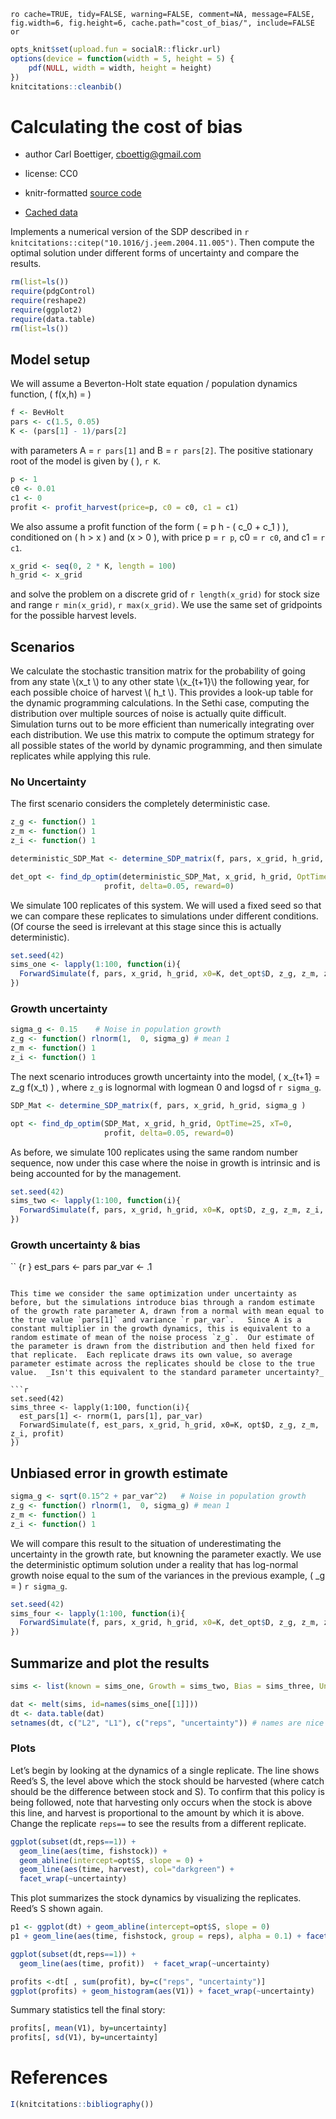 `ro cache=TRUE, tidy=FALSE, warning=FALSE, comment=NA, message=FALSE, fig.width=6, fig.height=6, cache.path="cost_of_bias/", include=FALSE or`

```r
opts_knit$set(upload.fun = socialR::flickr.url)
options(device = function(width = 5, height = 5) {
    pdf(NULL, width = width, height = height)
})
knitcitations::cleanbib()
````



# Calculating the cost of bias  
 * author Carl Boettiger, <cboettig@gmail.com>
 * license: CC0


 * knitr-formatted [source code](#)
 * [Cached data](#)

Implements a numerical version of the SDP described in `r knitcitations::citep("10.1016/j.jeem.2004.11.005")`.  Then compute the optimal solution under different forms of uncertainty and compare the results.  

``` r
rm(list=ls())   
require(pdgControl)
require(reshape2)
require(ggplot2)
require(data.table)
rm(list=ls())
````


## Model setup 

We will assume a Beverton-Holt state equation / population dynamics function, <span> \( f(x,h) = \frac{A x}{1 + B x} \)</span>

```r
f <- BevHolt
pars <- c(1.5, 0.05)
K <- (pars[1] - 1)/pars[2]
````
with parameters A = `r pars[1]` and B = `r pars[2]`.  The positive stationary root of the model is given by <span>\( \frac{A-1}{B} \)</span>, `r K`.   

```r
p <- 1
c0 <- 0.01
c1 <- 0
profit <- profit_harvest(price=p, c0 = c0, c1 = c1) 
````

We also assume a profit function of the form <span>\( \Pi = p h - \left( c_0  + c_1 \frac{h}{x} \right) \frac{h}{x} \)</span>, conditioned on <span>\( h > x \)</span> and <span>\(x > 0 \)</span>, with price p = `r p`, c0 = `r c0`, and c1 = `r c1`.  


```r
x_grid <- seq(0, 2 * K, length = 100)  
h_grid <- x_grid  
````

and solve the problem on a discrete grid of `r length(x_grid)` for stock size and range `r min(x_grid)`, `r max(x_grid)`.  We use the same set of gridpoints for the possible harvest levels. 


## Scenarios 

We calculate the stochastic transition matrix for the probability of going from any state \\(x_t \\) to any other state \\(x_{t+1}\\) the following year, for each possible choice of harvest \\( h_t \\).  This provides a look-up table for the dynamic programming calculations. In the Sethi case, computing the distribution over multiple sources of noise is actually quite difficult.  Simulation turns out to be more efficient than numerically integrating over each distribution.  We use this matrix to compute the optimum strategy for all possible states of the world by dynamic programming, and then simulate replicates while applying this rule.   


### No Uncertainty 

The first scenario considers the completely deterministic case.  

```r
z_g <- function() 1 
z_m <- function() 1 
z_i <- function() 1 
````

```r
deterministic_SDP_Mat <- determine_SDP_matrix(f, pars, x_grid, h_grid, sigma_g )
````

```r
det_opt <- find_dp_optim(deterministic_SDP_Mat, x_grid, h_grid, OptTime=25, xT=0, 
                     profit, delta=0.05, reward=0)
````

We simulate 100 replicates of this system.  We will used a fixed seed so that we can compare these replicates to simulations under different conditions.  (Of course the seed is irrelevant at this stage since this is actually deterministic).  

```r
set.seed(42)
sims_one <- lapply(1:100, function(i){
  ForwardSimulate(f, pars, x_grid, h_grid, x0=K, det_opt$D, z_g, z_m, z_i, profit)
})
````
### Growth uncertainty 

```r
sigma_g <- 0.15    # Noise in population growth
z_g <- function() rlnorm(1,  0, sigma_g) # mean 1
z_m <- function() 1 
z_i <- function() 1 
````

The next scenario introduces growth uncertainty into the model, <span> \( x_{t+1} = z_g f(x_t) \) </span>, where `z_g` is lognormal with logmean 0 and logsd of `r sigma_g`.  

```r
SDP_Mat <- determine_SDP_matrix(f, pars, x_grid, h_grid, sigma_g )
````

```r
opt <- find_dp_optim(SDP_Mat, x_grid, h_grid, OptTime=25, xT=0, 
                     profit, delta=0.05, reward=0)
````


As before, we simulate 100 replicates using the same random number sequence, now under this case where the noise in growth is intrinsic and is being accounted for by the management.  

```r
set.seed(42)
sims_two <- lapply(1:100, function(i){
  ForwardSimulate(f, pars, x_grid, h_grid, x0=K, opt$D, z_g, z_m, z_i, profit)
})
````

### Growth uncertainty & bias  


`` {r }
est_pars <- pars
par_var <- .1
````

This time we consider the same optimization under uncertainty as before, but the simulations introduce bias through a random estimate of the growth rate parameter A, drawn from a normal with mean equal to the true value `pars[1]` and variance `r par_var`.   Since A is a constant multiplier in the growth dynamics, this is equivalent to a random estimate of mean of the noise process `z_g`.  Our estimate of the parameter is drawn from the distribution and then held fixed for that replicate.  Each replicate draws its own value, so average parameter estimate across the replicates should be close to the true value.  _Isn't this equivalent to the standard parameter uncertainty?_

```r
set.seed(42)
sims_three <- lapply(1:100, function(i){
  est_pars[1] <- rnorm(1, pars[1], par_var)
  ForwardSimulate(f, est_pars, x_grid, h_grid, x0=K, opt$D, z_g, z_m, z_i, profit)
})
````


## Unbiased error in growth estimate

```r
sigma_g <- sqrt(0.15^2 + par_var^2)   # Noise in population growth
z_g <- function() rlnorm(1,  0, sigma_g) # mean 1
z_m <- function() 1 
z_i <- function() 1 
````

We will compare this result to the situation of underestimating the uncertainty in the growth rate, but knowning the parameter exactly.  We use the deterministic optimum solution under a reality that has log-normal growth noise equal to the sum of the variances in the previous example, \( \sigma_g = \)  `r sigma_g`.  


```r
set.seed(42)
sims_four <- lapply(1:100, function(i){
  ForwardSimulate(f, pars, x_grid, h_grid, x0=K, det_opt$D, z_g, z_m, z_i, profit)
})
````



## Summarize and plot the results                                                   


```r
sims <- list(known = sims_one, Growth = sims_two, Bias = sims_three, Underestimate = sims_four)

dat <- melt(sims, id=names(sims_one[[1]]))  
dt <- data.table(dat)
setnames(dt, c("L2", "L1"), c("reps", "uncertainty")) # names are nice
````

### Plots 

Let's begin by looking at the dynamics of a single replicate. The line shows Reed's S, the level above which the stock should be harvested (where catch should be the difference between stock and S).  To confirm that this policy is being followed, note that harvesting only occurs when the stock is above this line, and harvest is proportional to the amount by which it is above.  Change the replicate `reps==` to see the results from a different replicate.  

``` r
ggplot(subset(dt,reps==1)) +
  geom_line(aes(time, fishstock)) +
  geom_abline(intercept=opt$S, slope = 0) +
  geom_line(aes(time, harvest), col="darkgreen") + 
  facet_wrap(~uncertainty) 
````


This plot summarizes the stock dynamics by visualizing the replicates. Reed's S shown again.

``` r
p1 <- ggplot(dt) + geom_abline(intercept=opt$S, slope = 0) 
p1 + geom_line(aes(time, fishstock, group = reps), alpha = 0.1) + facet_wrap(~uncertainty)
````


``` r
ggplot(subset(dt,reps==1)) +
  geom_line(aes(time, profit))  + facet_wrap(~uncertainty)

````


``` r
profits <-dt[ , sum(profit), by=c("reps", "uncertainty")] 
ggplot(profits) + geom_histogram(aes(V1)) + facet_wrap(~uncertainty)
````

Summary statistics tell the final story:

``` r
profits[, mean(V1), by=uncertainty]
profits[, sd(V1), by=uncertainty]
````



# References

``` r
I(knitcitations::bibliography())
````
